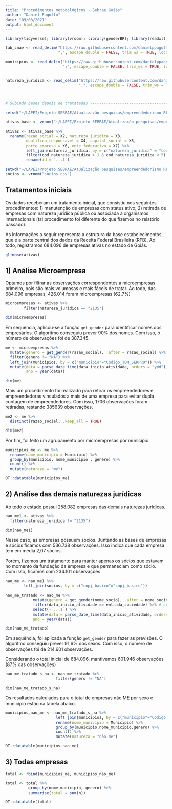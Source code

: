 ```yaml
---
title: "Procedimentos metodológicos - Sebrae Goiás"
author: "Daniel Pagotto"
date: "09/08/2021"
output: html_document
---
```


```r
library(tidyverse); library(vroom); library(genderBR); library(readxl); library(lubridate)

tab_cnae <- read_delim("https://raw.githubusercontent.com/danielppagotto/Sebrae-go-mulheres/main/bases%20de%20apoio/cnae.csv",
                       ",", escape_double = FALSE, trim_ws = TRUE, locale = locale(encoding = "windows-1252"))

municipios <- read_delim("https://raw.githubusercontent.com/danielppagotto/Sebrae-go-mulheres/main/bases%20de%20apoio/municipios_serpro.csv",
                         ";", escape_double = FALSE, trim_ws = TRUE, locale = locale(encoding = "windows-1252"))


natureza_juridica <- read_delim("https://raw.githubusercontent.com/danielppagotto/Sebrae-go-mulheres/main/bases%20de%20apoio/natureza_juridica.csv",
                                ",", escape_double = FALSE, trim_ws = TRUE, locale = locale(encoding = "windows-1252")) 



# Subindo bases depois de tratatadas -------------------------------------------

setwd("~/LAPEI/Projeto SEBRAE/Atualização pesquisas/empreendedorismo RFB/empresas")

ativas_base <- vroom("~/LAPEI/Projeto SEBRAE/Atualização pesquisas/empreendedorismo RFB/empresas/empresas_ativas.csv")

ativas <- ativas_base %>% 
  rename(razao_social = X2, natureza_juridica = X3, 
         qualifica_responsavel = X4, capital_social = X5,
         porte_empresa = X6, ente_federativo = X7) %>% 
         left_join(natureza_juridica, by = c("natureza_juridica" = "cod_subclass_natureza_juridica")) %>% 
         filter(cod_natureza_juridica > 1 & cod_natureza_juridica < 5) %>% 
         rename(id = `...1`)

setwd("~/LAPEI/Projeto SEBRAE/Atualização pesquisas/empreendedorismo RFB/empresas")
socios <- vroom("socios.csv")
```

## Tratamentos iniciais

Os dados receberam um tratamento inicial, que consistiu nos seguintes procedimentos: 1) manutenção de empresas com status ativo; 2) retirada de empresas com natureza jurídica pública ou associada a organismos internacionais (tal procedimento foi diferente do que fizemos no relatório passado). 

As informações a seguir representa a estrutura da base estabelecimentos, que é a parte central dos dados da Receita Federal Brasileira (RFB). Ao todo, registramos 684.096 de empresas ativas no estado de Goiás. 

```r

glimpse(ativas)

```

## 1) Análise Microempresa 

Optamos por filtrar as observações correspondentes a microempresas primeiro, pois são mais volumosas e mais fáceis de tratar. Ao todo, das 684.096 empresas, 426.014 foram microempresas (62,7%)

```r
microempresas <- ativas %>% 
        filter(natureza_juridica == "2135") 

dim(microempresas)
```

Em sequência, aplicou-se a função `get_gender` para identificar nomes dos empresários. O algoritmo conseguiu prever 90% dos nomes. Com isso, o número de observações foi de 387.345.

```r

me <- microempresas %>% 
  mutate(genero = get_gender(razao_social), .after = razao_social) %>% 
  filter(genero != "NA") %>% 
  left_join(municipios, by = c("municipio"="Codigo_TOM_SERPRO")) %>% 
  mutate(data = parse_date_time(data_inicio_atividade, orders = "ymd"),
         ano = year(data)) 

dim(me)

```

Mais um procedimento foi realizado para retirar os empreendedores e empreendedoras vinculados a mais de uma empresa para evitar dupla contagem de empreendedores. Com isso, 1706 observações foram retiradas, restando 385639 observações.  

```r
me2 <- me %>% 
  distinct(razao_social, .keep_all = TRUE)

dim(me2)
```



Por fim, foi feito um agrupamento por microempresas por município 

```r
municipios_me <- me %>% 
  rename(nome_municipio = Municipio) %>% 
  group_by(municipio, nome_municipio , genero) %>% 
  count() %>% 
  mutate(natureza = "me")

DT::datatable(municipios_me)
```

## 2) Análise das demais naturezas jurídicas 

Ao todo o estado possui 258.082 empresas das demais naturezas jurídicas. 

```r
nao_me1 <- ativas %>% 
  filter(natureza_juridica != "2135") 

dim(nao_me1)
```

Nesse caso, as empresas possuem sócios. Juntando as bases de empresas e sócios ficamos com 536.738 observações. Isso indica que cada empresa tem em média 2,07 sócios. 

Porém, fizemos um tratamento para manter apenas os sócios que estavam no momento da fundação da empresa e que permaneciam como sócio. Com isso, ficamos com 234.101 observações

```r
nao_me <- nao_me1 %>% 
        left_join(socios, by = c("cnpj_basico"="cnpj_basico")) 

nao_me_tratado <- nao_me %>% 
            mutate(genero = get_gender(nome_socio), .after = nome_socio) %>% 
            filter(data_inicio_atividade == entrada_sociedade) %>% # sócios da entrada
            select(-`...1`) %>% 
            mutate(data = parse_date_time(data_inicio_atividade, orders = "ymd"),
            ano = year(data))

dim(nao_me_tratado)
```

Em sequência, foi aplicada a função `get_gender` para fazer as previsões. O algoritmo conseguiu prever 91,6% dos sexos. Com isso, o número de observações foi de 214.601 observações. 

Considerando o total inicial de 684.096, mantivemos 601.946 observações (87% das observações) 

```r
nao_me_tratado_s_na <- nao_me_tratado %>% 
                      filter(genero != "NA")

dim(nao_me_tratado_s_na)
```

Os resultados calculados para o total de empresas não ME por sexo e município estão na tabela abaixo. 

```r
municipios_nao_me <- nao_me_tratado_s_na %>% 
                      left_join(municipios, by = c("municipio"="Codigo_TOM_SERPRO")) %>% 
                      rename(nome_municipio = Municipio) %>% 
                      group_by(municipio,nome_municipio,genero) %>% 
                      count() %>% 
                      mutate(natureza = "não me")

DT::datatable(municipios_nao_me)
```

## 3) Todas empresas 

```r
total <- rbind(municipios_me, municipios_nao_me)

total <- total %>% 
          group_by(nome_municipio, genero) %>% 
          summarise(total = sum(n))

DT::datatable(total)
```






